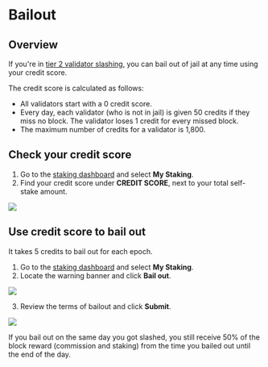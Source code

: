 
# Bailout

## Overview

If you're in [tier 2 validator slashing](slashing#tier-2-validator-slashing), you can bail out
of jail at any time using your credit score.

The credit score is calculated as follows:
* All validators start with a 0 credit score.
* Every day, each validator (who is not in jail) is given 50 credits
if they miss no block. The validator loses 1 credit for every missed block.
* The maximum number of credits for a validator is 1,800.

## Check your credit score

1. Go to the [staking dashboard](https://saigon-staking.roninchain.com/)
and select **My Staking**. 
2. Find your credit score under **CREDIT SCORE**, next to your total
self-stake amount.

<img src={creditScore} width={1280} />

## Use credit score to bail out

It takes 5 credits to bail out for each epoch.

1. Go to the [staking dashboard](https://saigon-staking.roninchain.com/)
and select **My Staking**.
2. Locate the warning banner and click **Bail out**.

<img src={stepOne} width={1224} />

3. Review the terms of bailout and click **Submit**.

<img src={stepTwo} width={361} />

If you bail out on the same day you got slashed, you still receive 50%
of the block reward (commission and staking) from the time you bailed
out until the end of the day.